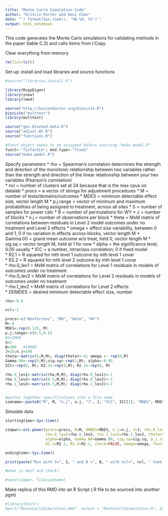 ```yaml
---
title: "Monte Carlo Simulation Code"
author: "Kristin Porter and Deni Chen"
date: "`r format(Sys.time(), '%B %d, %Y')`"
output: html_notebook
---
```


This code generates the Monte Carlo simulations for validating methods in the paper (table C.3) and calls items from I:\Multiplicity\Archive\Domino Copy\ECmethods\R.


Clear everything from memory
```r
rm(list=ls())
```

Set up: install and load libraries and source functions
```r
#source("libraries.install.R")

library(RcppEigen)
library(snow)
library(lme4)

source("http://bioconductor.org/biocLite.R")
biocLite("multtest")
library(multtest)

source("gen.blocked.data.R")
source("adjust.WY.R")
source("functions.R")

#funct object needs to be assigned before sourcing "make.model.R"
funct<-"fixfastLm"; mod.type<-"fixed"
source("make.model.R")
```


Specify parameters
* rho         = Spearman's correlation determines the strength and direction of the monotonic relationship between two variables rather than the                 strength and direction of the linear relationship between your two variables (Pearson's correlation)    
* ncl         = number of clusters set at 24 because that is the max cpus on datalab
* procs       = a vector of strings for adjustment procedures
* M           = number of tests/domains/outcomes
* MDES        = minimum detectable effect size, vector length M 
* p.j.range   = vector of minimum and maximum probabilities of being assigned to treatment, across all sites
* S           = number of samples for power calc
* B           = number of permutations for WY
* J           = number of blocks
* n.j         = number of observations per block 
* theta       = MxM matrix of correlations between residuals in Level 2 model outcomes under no treatment and Level 2 effects 
* omega       = effect size variability, between 0 and 1, 0 if no variation in effects across blocks, vector length M
* Gamma.00    = grand mean outcome w/o treat, held 0, vector length M 
* sig.sq      = vector length M, held at 1 for now
* alpha       = the significance level, 0.05 usually 
* ICC         = a number, intraclass correlation; 0 if fixed model  
* R2.1        = R squared for mth level 1 outcome by mth level 1 covar          
* R2.2        = R squared for mth level 2 outcome by mth level 1 covar          
* rho.0_lev1  = MxM matrix of correlations for Level 1 residuals in models of outcomes under no treatment                   
* rho.0_lev2  = MxM matrix of correlations for Level 2 residuals in models of outcomes under no treatment                   
* rho.1_lev2  = MxM matrix of correlations for Level 2 effects        
* DDMDES      = desired minimum detectable effect size, number 



```r
rho<-0.8

ncl<-1

procs<-c("Bonferroni", "BH", "Holm", "WY") 
M<-6
MDES<-rep(0.125, M)
p.j.range<-c(0.5,0.5)
#S=2000
S=3
B=300   #10000
J=20;n.j=100
theta<-matrix(0,M,M); diag(theta)<-0; omega <- rep(0,M)
Gamma.00<-rep(0,M);sig.sq<-rep(1,M); alpha<-0.05
ICC<-rep(0, M); R2.2<-rep(0,M); R2.1<-rep(0, M)

rho.0_lev1<-matrix(rho,M,M); diag(rho.0_lev1)<-1 
rho.0_lev2<-matrix(0.5,M,M); diag(rho.0_lev2)<-1
rho.1_lev2<-matrix(0.5,M,M); diag(rho.1_lev2)<-1


#pastes together specifications into a file name
simname<-paste0("M", M, "n.j", n.j, "J", J, "ICC", ICC[1], "MDES", MDES[1], "rho", rho, "_S", S, "B", B, "_R2.1", R2.1[1],"_R2.2",R2.2[1], mod.type, "_sim.Rda")
```

Simulate data
```r
startingtime<-Sys.time()

simpwr<-est.power(procs=procs, M=M, DMDES=MDES, n.j=n.j, J=J, rho.0_lev1=rho.0_lev1, 
                  rho.0_lev2=rho.0_lev2, rho.1_lev2=rho.1_lev2, theta=theta, ICC=ICC, 
                  alpha=alpha, Gamma.00=Gamma.00, sig.sq=sig.sq, p.j.range=p.j.range, 
                  R2.1=R2.1, R2.2=R2.2, check=FALSE, omega=omega, funct=mod.type, S=S, ncl=ncl, B=B,maxT=FALSE)     

endingtime<-Sys.time()

print(paste("Run with S=", S, " and B =", B, " with ncl=", ncl, " took ", difftime(endingtime,startingtime, units = "secs"), " seconds. Started at", startingtime, "Ended at ", endingtime))

#what is maxT and check?

#save(simpwr, file=simname)
```


Make replica of this RMD into an R Script (.R file to be sourced into another pgm)
```r
#library(knitr)
#purl("MonteCarloSimulation.Rmd", output = "MonteCarloSimulation.R", documentation = 2)
```
